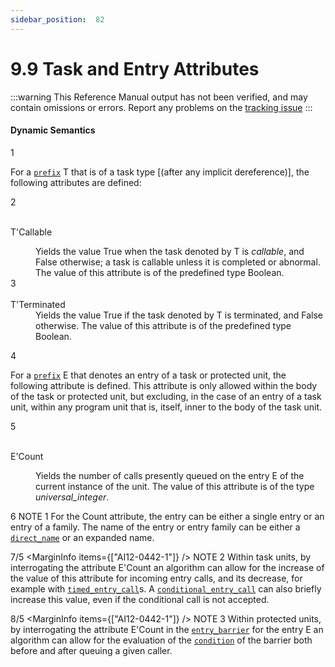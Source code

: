 ```yaml
---
sidebar_position:  82
---
```


# 9.9 Task and Entry Attributes

:::warning
This Reference Manual output has not been verified,
and may contain omissions or errors.
Report any problems on the [tracking issue](https://github.com/ada-lang-io/ada-lang-io/issues/20)
:::



#### Dynamic Semantics

<MarginText>1</MarginText>
<p>For a <code><a href="../AA-4/AA-4.1#S0093">prefix</a></code> T that is of a task type [(after any implicit dereference)], the following attributes are defined: <br /></p>

<MarginText>2</MarginText>
<dt><br/>T'Callable</dt>
<dl>
<dd>Yields the value True when the task denoted by T is <em>callable</em>, and False otherwise; a task is callable unless it is completed or abnormal. The value of this attribute is of the predefined type Boolean.<br /></dd>
<MarginText>3</MarginText>
<dt><br/>T'Terminated</dt>
<dd>Yields the value True if the task denoted by T is terminated, and False otherwise. The value of this attribute is of the predefined type Boolean. <br /></dd>
</dl>
<MarginText>4</MarginText>
<p>For a <code><a href="../AA-4/AA-4.1#S0093">prefix</a></code> E that denotes an entry of a task or protected unit, the following attribute is defined. This attribute is only allowed within the body of the task or protected unit, but excluding, in the case of an entry of a task unit, within any program unit that is, itself, inner to the body of the task unit. <br /></p>

<MarginText>5</MarginText>
<dt><br/>E'Count</dt>
<dl>
<dd>Yields the number of calls presently queued on the entry E of the current instance of the unit. The value of this attribute is of the type <em>universal_integer</em>.<br /></dd>
</dl>
<MarginText>6</MarginText>
<Admonition type="aarm" aarm="note" title="Note: ">
NOTE 1   For the Count attribute, the entry can be either a single entry or an entry of a family. The name of the entry or entry family can be either a <code><a href="../AA-4/AA-4.1#S0092">direct_name</a></code> or an expanded name.<br /></Admonition>

<MarginText>7/5</MarginText>
<MarginInfo items={["AI12-0442-1"]} />
<Admonition type="aarm" aarm="note" title="Note: ">
NOTE 2   Within task units, by  interrogating the attribute E'Count an algorithm can  allow for the increase of the value of this attribute for incoming entry calls, and its decrease, for example with <code><a href="../AA-9/AA-9.7#S0276">timed_entry_call</a></code>s. A  <code><a href="../AA-9/AA-9.7#S0279">conditional_entry_call</a></code> can also  briefly increase this value, even if the conditional call is not accepted.<br /></Admonition>

<MarginText>8/5</MarginText>
<MarginInfo items={["AI12-0442-1"]} />
<Admonition type="aarm" aarm="note" title="Note: ">
NOTE 3   Within protected units, by  interrogating the attribute E'Count in the <code><a href="../AA-9/AA-9.5#S0262">entry_barrier</a></code> for the entry E an algorithm can  allow for the evaluation of the <code><a href="../AA-4/AA-4.5#S0150">condition</a></code> of the barrier both before and after queuing a given caller. <br /></Admonition>


